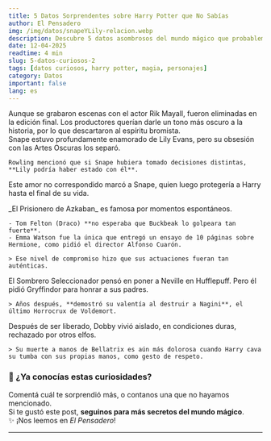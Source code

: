 ```yaml
---
title: 5 Datos Sorprendentes sobre Harry Potter que No Sabías
author: El Pensadero
img: /img/datos/snapeYLily-relacion.webp
description: Descubre 5 datos asombrosos del mundo mágico que probablemente desconocías. ¡Te sorprenderán!
date: 12-04-2025
readtime: 4 min
slug: 5-datos-curiosos-2
tags: [datos curiosos, harry potter, magia, personajes]
category: Datos
important: false
lang: es
---
```



<Article>
  <Section title="1. 🧻 **Peeves fue eliminado de las películas**">
    Aunque se grabaron escenas con el actor Rik Mayall, fueron eliminadas en la
    edición final. Los productores querían darle un tono más oscuro a la
    historia, por lo que descartaron al espíritu bromista.
  </Section>
  <Section title="2. 💔 **Snape y Lily podrían haber estado juntos**">
    Snape estuvo profundamente enamorado de Lily Evans, pero su obsesión con las Artes Oscuras los separó.

    Rowling mencionó que si Snape hubiera tomado decisiones distintas, **Lily podría haber estado con él**.

Este amor no correspondido marcó a Snape, quien luego protegería a Harry hasta el final de su vida.

  </Section>
  <Section title="3. 🎬 **La película con más improvisaciones**">
    _El Prisionero de Azkaban_ es famosa por momentos espontáneos.

    - Tom Felton (Draco) **no esperaba que Buckbeak lo golpeara tan fuerte**.
    - Emma Watson fue la única que entregó un ensayo de 10 páginas sobre Hermione, como pidió el director Alfonso Cuarón.

    > Ese nivel de compromiso hizo que sus actuaciones fueran tan auténticas.

  </Section>
  <Section title="4. 🦁 **Neville casi no fue Gryffindor**">
    El Sombrero Seleccionador pensó en poner a Neville en Hufflepuff. Pero él pidió Gryffindor para honrar a sus padres.

    > Años después, **demostró su valentía al destruir a Nagini**, el último Horrocrux de Voldemort.

  </Section>
  <Section title="5. 🧦 **Dobby tenía una historia aún más trágica**">
    Después de ser liberado, Dobby vivió aislado, en condiciones duras, rechazado por otros elfos.

    > Su muerte a manos de Bellatrix es aún más dolorosa cuando Harry cava su tumba con sus propias manos, como gesto de respeto.

  </Section>
</Article>

### 📣 ¿Ya conocías estas curiosidades?

Comentá cuál te sorprendió más, o contanos una que no hayamos mencionado.  
Si te gustó este post, **seguinos para más secretos del mundo mágico**.  
✨ ¡Nos leemos en _El Pensadero_!

---
